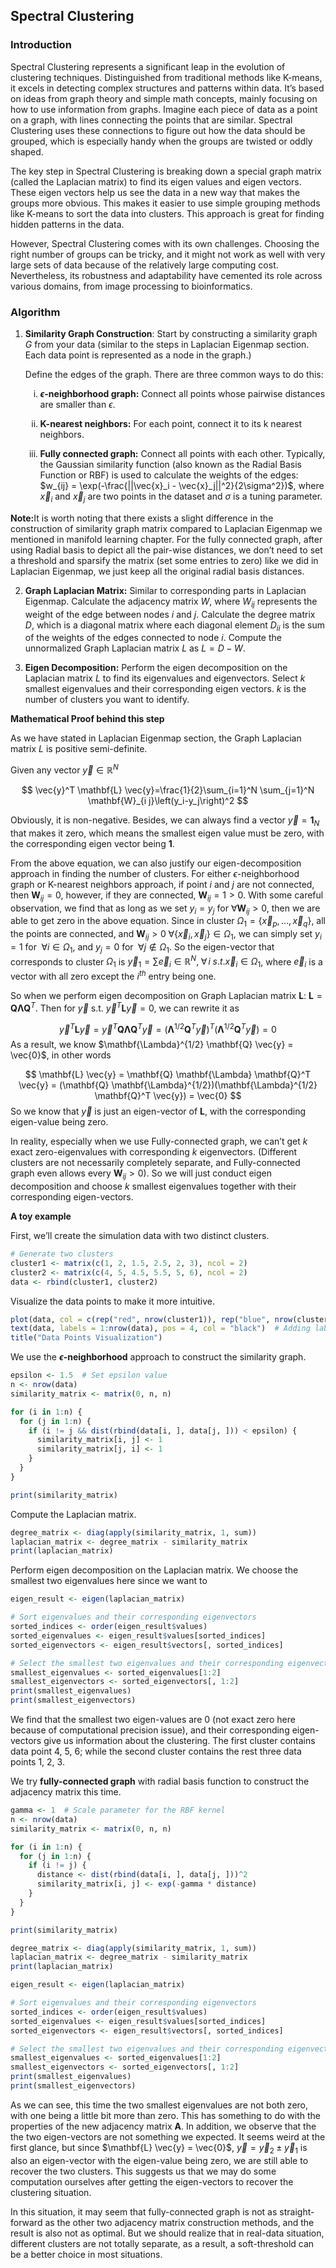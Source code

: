 ## Spectral Clustering {#sec-spec-clustering}

### Introduction

Spectral Clustering represents a significant leap in the evolution of clustering techniques. Distinguished from traditional methods like K-means, it excels in detecting complex structures and patterns within data. It's based on ideas from graph theory and simple math concepts, mainly focusing on how to use information from graphs. Imagine each piece of data as a point on a graph, with lines connecting the points that are similar. Spectral Clustering uses these connections to figure out how the data should be grouped, which is especially handy when the groups are twisted or oddly shaped.

The key step in Spectral Clustering is breaking down a special graph matrix (called the Laplacian matrix) to find its eigen values and eigen vectors. These eigen vectors help us see the data in a new way that makes the groups more obvious. This makes it easier to use simple grouping methods like K-means to sort the data into clusters. This approach is great for finding hidden patterns in the data.

However, Spectral Clustering comes with its own challenges. Choosing the right number of groups can be tricky, and it might not work as well with very large sets of data because of the relatively large computing cost. Nevertheless, its robustness and adaptability have cemented its role across various domains, from image processing to bioinformatics.


### Algorithm

1) **Similarity Graph Construction**: Start by constructing a similarity graph $G$ from your data (similar to the steps in Laplacian Eigenmap section. Each data point is represented as a node in the graph.)

    Define the edges of the graph. There are three common ways to do this:
    
      i) **$\epsilon$-neighborhood graph:** Connect all points whose pairwise distances are smaller than  $\epsilon$.
    
      ii) **K-nearest neighbors:** For each point, connect it to its k nearest neighbors.
        
      iii) **Fully connected graph:** Connect all points with each other. Typically, the Gaussian similarity function (also known as the Radial Basis Function or RBF) is used to calculate the weights of the edges: $w_{ij} = \exp(-\frac{||\vec{x}_i - \vec{x}_j||^2}{2\sigma^2})$, where $\vec{x}_i$ and $\vec{x}_j$ are two points in the dataset and $\sigma$ is a tuning parameter.
  
**Note:**It is worth noting that there exists a slight difference in the construction of similarity graph matrix compared to Laplacian Eigenmap we mentioned in manifold learning chapter. For the fully connected graph, after using Radial basis to depict all the pair-wise distances, we don't need to set a threshold and sparsify the matrix (set some entries to zero) like we did in Laplacian Eigenmap, we just keep all the original radial basis distances.

2) **Graph Laplacian Matrix:** Similar to corresponding parts in Laplacian Eigenmap. Calculate the adjacency matrix $W$, where $W_{ij}$ represents the weight of the edge between nodes $i$ and $j$. Calculate the degree matrix $D$, which is a diagonal matrix where each diagonal element $D_{ii}$ is the sum of the weights of the edges connected to node $i$. Compute the unnormalized Graph Laplacian matrix $L$ as $L = D - W$.

3) **Eigen Decomposition:** Perform the eigen decomposition on the Laplacian matrix $L$ to find its eigenvalues and eigenvectors. Select $k$ smallest eigenvalues and their corresponding eigen vectors. $k$ is the number of clusters you want to identify.

**Mathematical Proof behind this step**

As we have stated in Laplacian Eigenmap section, the Graph Laplacian matrix $L$ is positive semi-definite. 

Given any vector $\vec{y} \in \mathbb{R}^N$

$$
\vec{y}^T \mathbf{L} \vec{y}=\frac{1}{2}\sum_{i=1}^N \sum_{j=1}^N \mathbf{W}_{i j}\left(y_i-y_j\right)^2
$$

Obviously, it is non-negative. Besides, we can always find a vector $\vec{y} = \mathbf{1}_N$ that makes it zero, which means the smallest eigen value must be zero, with the corresponding eigen vector being $\mathbf{1}$. 

From the above equation, we can also justify our eigen-decomposition approach in finding the number of clusters. For either $\epsilon$-neighborhood graph or K-nearest neighbors approach, if point $i$ and $j$ are not connected, then $\mathbf{W}_{ij}=0$, however, if they are connected, $\mathbf{W}_{ij} = 1 > 0$. With some careful observation, we find that as long as we set $y_i=y_j$ for $\forall \mathbf{W}_{ij} > 0$, then we are able to get zero in the above equation. Since in cluster $\Omega_1 = \{\vec{x}_p, \dots , \vec{x}_q \}$, all the points are connected, and $\mathbf{W}_{ij} > 0 \; \forall \{\vec{x}_i, \vec{x}_j\} \in \Omega_1$, we can simply set $y_i=1$ for $\; \forall i \in \Omega_1$, and $y_j=0$ for $\; \forall j \notin \Omega_1$. So the eigen-vector that corresponds to cluster $\Omega_1$ is $\vec{y}_1 = \sum \vec{e}_i \in \mathbb{R}^N, \; \forall \, i \; s.t. \vec{x}_i \in \Omega_1$, where $\vec{e}_i$ is a vector with all zero except the $i^{th}$ entry being one. 

So when we perform eigen decomposition on Graph Laplacian matrix $\mathbf{L}$: $\mathbf{L} = \mathbf{Q} \mathbf{\Lambda} \mathbf{Q}^T$. Then for $\vec{y}$ s.t. $\vec{y}^T \mathbf{L} \vec{y}=0$, we can rewrite it as 

$$
\vec{y}^T \mathbf{L} \vec{y} = \vec{y}^T \mathbf{Q} \mathbf{\Lambda} \mathbf{Q}^T \vec{y}
= (\mathbf{\Lambda}^{1/2} \mathbf{Q}^T \vec{y})^T (\mathbf{\Lambda}^{1/2} \mathbf{Q}^T \vec{y})=0
$$
As a result, we know $\mathbf{\Lambda}^{1/2} \mathbf{Q} \vec{y} = \vec{0}$, in other words 

$$
\mathbf{L} \vec{y} = \mathbf{Q} \mathbf{\Lambda} \mathbf{Q}^T \vec{y} = (\mathbf{Q} \mathbf{\Lambda}^{1/2})(\mathbf{\Lambda}^{1/2} \mathbf{Q}^T \vec{y}) = \vec{0}
$$
So we know that $\vec{y}$ is just an eigen-vector of $\mathbf{L}$, with the corresponding eigen-value being zero.

In reality, especially when we use Fully-connected graph, we can't get $k$ exact zero-eigenvalues with corresponding $k$ eigenvectors. (Different clusters are not necessarily completely separate, and Fully-connected graph even allows every $\mathbf{W}_{ij} > 0$). So we will just conduct eigen decomposition and choose $k$ smallest eigenvalues together with their corresponding eigen-vectors.


**A toy example**

First, we'll create the simulation data with two distinct clusters.

```r
# Generate two clusters
cluster1 <- matrix(c(1, 2, 1.5, 2.5, 2, 3), ncol = 2)
cluster2 <- matrix(c(4, 5, 4.5, 5.5, 5, 6), ncol = 2)
data <- rbind(cluster1, cluster2)
```

Visualize the data points to make it more intuitive.

```r
plot(data, col = c(rep("red", nrow(cluster1)), rep("blue", nrow(cluster2))), pch = 19, xlab = "X-axis", ylab = "Y-axis")
text(data, labels = 1:nrow(data), pos = 4, col = "black")  # Adding labels
title("Data Points Visualization")

```

We use the **$\epsilon$-neighborhood** approach to construct the similarity graph. 

```r
epsilon <- 1.5  # Set epsilon value
n <- nrow(data)
similarity_matrix <- matrix(0, n, n)

for (i in 1:n) {
  for (j in 1:n) {
    if (i != j && dist(rbind(data[i, ], data[j, ])) < epsilon) {
      similarity_matrix[i, j] <- 1
      similarity_matrix[j, i] <- 1
    }
  }
}

print(similarity_matrix)
```
Compute the Laplacian matrix.

```r
degree_matrix <- diag(apply(similarity_matrix, 1, sum))
laplacian_matrix <- degree_matrix - similarity_matrix
print(laplacian_matrix)
```
Perform eigen decomposition on the Laplacian matrix. We choose the smallest two eigenvalues here since we want to 

```r
eigen_result <- eigen(laplacian_matrix)

# Sort eigenvalues and their corresponding eigenvectors
sorted_indices <- order(eigen_result$values)
sorted_eigenvalues <- eigen_result$values[sorted_indices]
sorted_eigenvectors <- eigen_result$vectors[, sorted_indices]

# Select the smallest two eigenvalues and their corresponding eigenvectors
smallest_eigenvalues <- sorted_eigenvalues[1:2]
smallest_eigenvectors <- sorted_eigenvectors[, 1:2]
print(smallest_eigenvalues)
print(smallest_eigenvectors)
```

We find that the smallest two eigen-values are 0 (not exact zero here because of computational precision issue), and their corresponding eigen-vectors give us information about the clustering. The first cluster contains data point 4, 5, 6; while the second cluster contains the rest three data points 1, 2, 3.



We try **fully-connected graph** with radial basis function to construct the adjacency matrix this time. 

```r
gamma <- 1  # Scale parameter for the RBF kernel
n <- nrow(data)
similarity_matrix <- matrix(0, n, n)

for (i in 1:n) {
  for (j in 1:n) {
    if (i != j) {
      distance <- dist(rbind(data[i, ], data[j, ]))^2
      similarity_matrix[i, j] <- exp(-gamma * distance)
    }
  }
}

print(similarity_matrix)
```
```r
degree_matrix <- diag(apply(similarity_matrix, 1, sum))
laplacian_matrix <- degree_matrix - similarity_matrix
print(laplacian_matrix)
```

```r
eigen_result <- eigen(laplacian_matrix)

# Sort eigenvalues and their corresponding eigenvectors
sorted_indices <- order(eigen_result$values)
sorted_eigenvalues <- eigen_result$values[sorted_indices]
sorted_eigenvectors <- eigen_result$vectors[, sorted_indices]

# Select the smallest two eigenvalues and their corresponding eigenvectors
smallest_eigenvalues <- sorted_eigenvalues[1:2]
smallest_eigenvectors <- sorted_eigenvectors[, 1:2]
print(smallest_eigenvalues)
print(smallest_eigenvectors)
```

As we can see, this time the two smallest eigenvalues are not both zero, with one being a little bit more than zero. This has something to do with the properties of the new adjacency matrix $\mathbf{A}$. In addition, we observe that the the two eigen-vectors are not something we expected. It seems weird at the first glance, but since $\mathbf{L} \vec{y} = \vec{0}$, $\vec{y} = \vec{y}_2 \pm \vec{y}_1$ is also an eigen-vector with the eigen-value being zero, we are still able to recover the two clusters. This suggests us that we may do some computation ourselves after getting the eigen-vectors to recover the clustering situation. 

In this situation, it may seem that fully-connected graph is not as straight-forward as the other two adjacency matrix construction methods, and the result is also not as optimal. But we should realize that in real-data situation, different clusters are not totally separate, as a result, a soft-threshold can be a better choice in most situations.







